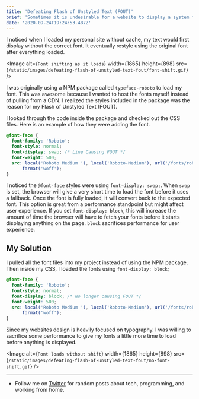 ```yaml
---
title: 'Defeating Flash of Unstyled Text (FOUT)'
brief: 'Sometimes it is undesirable for a website to display a system font before the font is fully loaded into the browser.'
date: '2020-09-24T19:24:53.487Z'
---
```


I noticed when I loaded my personal site without cache, my text would first display without the correct font. It eventually restyle using the original font after everything loaded.

<Image
  alt={`Font shifting as it loads`}
  width={1865}
  height={898}
  src={`/static/images/defeating-flash-of-unstyled-text-fout/font-shift.gif`}
/>

I was originally using a NPM package called `typeface-roboto` to load my font. This was awesome because I wanted to host the fonts myself instead of pulling from a CDN. I realized the styles included in the package was the reason for my Flash of Unstyled Text (FOUT).

I looked through the code inside the package and checked out the CSS files. Here is an example of how they were adding the font.

```css
@font-face {
  font-family: 'Roboto';
  font-style: normal;
  font-display: swap; /* Line Causing FOUT */
  font-weight: 500;
  src: local('Roboto Medium '), local('Roboto-Medium'), url('/fonts/roboto-latin-500.woff2') format('woff2'), url('/fonts/roboto-latin-500.woff')
      format('woff');
}
```

I noticed the `@font-face` styles were using `font-display: swap;`. When `swap` is set, the browser will give a very short time to load the font before it uses a fallback. Once the font is fully loaded, it will convert back to the expected font. This option is great from a performance standpoint but might affect user experience. If you set `font-display: block`, this will increase the amount of time the browser will have to fetch your fonts before it starts displaying anything on the page. `block` sacrifices performance for user experience.

## My Solution

I pulled all the font files into my project instead of using the NPM package. Then inside my CSS, I loaded the fonts using `font-display: block`;

```css
@font-face {
  font-family: 'Roboto';
  font-style: normal;
  font-display: block; /* No longer causing FOUT */
  font-weight: 500;
  src: local('Roboto Medium '), local('Roboto-Medium'), url('/fonts/roboto-latin-500.woff2') format('woff2'), url('/fonts/roboto-latin-500.woff')
      format('woff');
}
```

Since my websites design is heavily focused on typography. I was willing to sacrifice some performance to give my fonts a little more time to load before anything is displayed.

<Image alt={`Font loads without shift`} width={1865} height={898} src={`/static/images/defeating-flash-of-unstyled-text-fout/no-font-shift.gif`} />

---

- Follow me on [Twitter](https://twitter.com/CodeByCorey) for random posts about tech, programming, and working from home.
